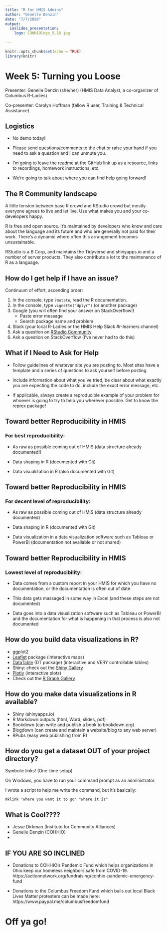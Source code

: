 ```yaml
---
title: "R for HMIS Admins"
author: "Genelle Denzin"
date: "7/7/2020"
output: 
  ioslides_presentation:
    logo: COHHIOlogo_5.16.jpg
    
---
```


```r
knitr::opts_chunk$set(echo = TRUE)
library(knitr)
```

# Week 5: Turning you Loose

Presenter: Genelle Denzin (she/her)
(HMIS Data Analyst, a co-organizer of Columbus R-Ladies)

Co-presenter: Carolyn Hoffman (fellow R user, Training & Technical Assistance)

## Logistics

- No demo today!

- Please send questions/comments to the chat or raise your hand if you need to ask a question and I can unmute you. 

- I'm going to leave the readme at the GitHub link up as a resource, links to recordings, homework instructions, etc. 

- We're going to talk about where you can find help going forward!

## The R Community landscape

A little tension between base R crowd and RStudio crowd but mostly everyone agrees to live and let live. Use what makes you and your co-developers happy.

R is free and open source. It's maintained by developers who know and care about the language and its future and who are generally not paid for their work. There's a dynamic where often this arrangement becomes unsustainable. 

RStudio is a B Corp, and maintains the Tidyverse and shinyapps.io and a number of server products. They also contribute a lot to the maintenance of R as a language.

## How do I get help if I have an issue?

Continuum of effort, ascending order:

1. In the console, type `?mutate`, read the R documentation.
2. In the console, type `vignette("dplyr")` (or another package)
3. Google (you will often find your answer on StackOverflow!)
    * Paste error message
    * Search package name and problem
4. Slack (your local R-Ladies or the HMIS Help Slack #r-learners channel)
5. Ask a question on [RStudio Community](https://community.rstudio.com/)
6. Ask a question on StackOverflow (I've never had to do this)

## What if I Need to Ask for Help

* Follow guidelines of whatever site you are posting to. Most sites have a template and a series of questions to ask yourself before posting. 

* Include information about what you've tried, be clear about what exactly you are expecting the code to do, include the exact error message, etc.

* If applicable, always create a reproducible example of your problem for whoever is going to try to help you wherever possible. Get to know the reprex package!

## Toward better Reproducibility in HMIS

### For best reproducibility:

* As raw as possible coming out of HMIS (data structure already documented!)

* Data shaping in R (documented with Git)

* Data visualization in R (also documented with Git)

## Toward better Reproducibility in HMIS

### For decent level of reproducibility:

* As raw as possible coming out of HMIS (data structure already documented)

* Data shaping in R (documented with Git)

* Data visualization in a data visualization software such as Tableau or PowerBI (documentation not available or not shared)

## Toward better Reproducibility in HMIS

### Lowest level of reproducibility:

* Data comes from a custom report in your HMIS for which you have no documentation, or the documentation is often out of date

* This data gets massaged in some way in Excel (and these steps are not documented)

* Data goes into a data visualization software such as Tableau or PowerBI and the documentation for what is happening in that process is also not documented

## How do you build data visualizations in R?

* ggplot2
* [Leaflet](https://rstudio.github.io/leaflet/) package (interactive maps)
* [DataTable](https://rstudio.github.io/leaflet/) (DT package) (interactive and VERY controllable tables)
* Shiny: check out the [Shiny Gallery](https://shiny.rstudio.com/gallery/)
* [Plotly](https://plotly.com/r/) (interactive plots)
* Check out the [R Graph Gallery](https://www.r-graph-gallery.com/)

## How do you make data visualizations in R available?

* Shiny (shinyapps.io)
* R Markdown outputs (html, Word, slides, pdf)
* Bookdown (can write and publish a book to bookdown.org)
* Blogdown (can create and maintain a website/blog to any web server)
* RPubs (easy web publishing from R)

## How do you get a dataset OUT of your project directory?

Symbolic links! (One-time setup)

On Windows, you have to run your command prompt as an administrator.

I wrote a script to help me write the command, but it's basically:

`mklink "where you want it to go" "where it is"`

## What is Cool????

- Jesse Dirkman (Institute for Community Alliances)
- Genelle Denzin (COHHIO)
- 

## IF YOU ARE SO INCLINED

- Donations to COHHIO's Pandemic Fund which helps organizations in Ohio keep our homeless neighbors safe from COVID-19. https://actionnetwork.org/fundraising/cohhio-pandemic-emergency-fund

- Donations to the Columbus Freedom Fund which bails out local Black Lives Matter protesters can be made here: https://www.paypal.me/columbusfreedomfund

# Off ya go!

